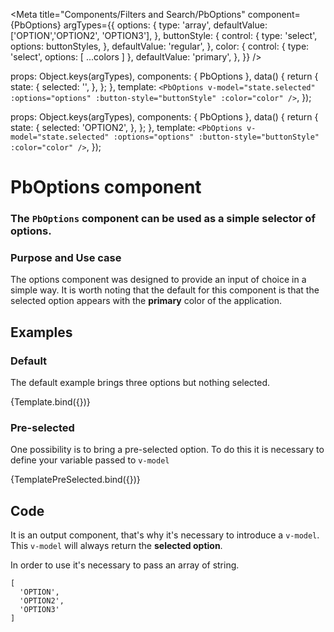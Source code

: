 

<Meta
  title="Components/Filters and Search/PbOptions"
  component={PbOptions}
  argTypes={{
    options: {
      type: 'array',
      defaultValue: ['OPTION','OPTION2', 'OPTION3'],
    },
    buttonStyle: {
      control: {
        type: 'select',
        options: buttonStyles,
      },
      defaultValue: 'regular',
    },
    color: {
      control: { type: 'select', options: [ ...colors ] },
      defaultValue: 'primary',
    },
  }}
/>

  props: Object.keys(argTypes),
  components: { PbOptions },
  data() {
    return {
      state: {
        selected: '',
      },
    };
  },
  template: `
    <PbOptions
      v-model="state.selected"
      :options="options"
      :button-style="buttonStyle"
      :color="color"
    />
  `,
});

  props: Object.keys(argTypes),
  components: { PbOptions },
  data() {
    return {
      state: {
        selected: 'OPTION2',
      },
    };
  },
  template: `
    <PbOptions
      v-model="state.selected"
      :options="options"
      :button-style="buttonStyle"
      :color="color"
    />
  `,
});

# **PbOptions component**
### The `PbOptions` component can be used as a simple selector of options.

### Purpose and Use case

The options component was designed to provide an input of choice in a simple way.
It is worth noting that the default for this component is that the selected option appears
with the **primary** color of the application.

## Examples

### Default

The default example brings three options but nothing selected.

<Canvas>
  <Story name="Default" height="auto">
    {Template.bind({})}
  </Story>
</Canvas>

### Pre-selected

One possibility is to bring a pre-selected option.
To do this it is necessary to define your variable passed to `v-model`

<Canvas>
  <Story name="PreSelected" height="auto">
    {TemplatePreSelected.bind({})}
  </Story>
</Canvas>

## Code

It is an output component, that's why it's necessary to introduce a `v-model`.
This `v-model` will always return the **selected option**.

In order to use it's necessary to pass an array of string.

```
[
  'OPTION',
  'OPTION2',
  'OPTION3'
]
```
